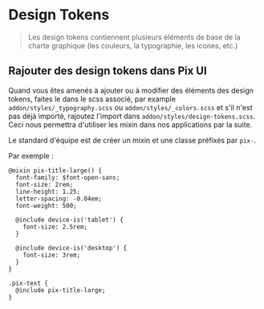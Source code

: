 
<Meta title="Développement/Pix Design Tokens" />

# Design Tokens

> Les design tokens contiennent plusieurs éléments de base de la charte graphique (les couleurs, la typographie, les icones, etc.)

## Rajouter des design tokens dans Pix UI

Quand vous êtes amenés à ajouter ou à modifier des éléments des design tokens, faites le dans le scss associé,
par example `addon/styles/_typography.scss` ou `addon/styles/_colors.scss` et s'il n'est pas déjà importé, rajoutez l'import dans `addon/styles/design-tokens.scss`.
Ceci nous permettra d'utiliser les mixin dans nos applications par la suite.

Le standard d'équipe est de créer un mixin et une classe préfixés par `pix-`.

Par exemple :

```
@mixin pix-title-large() {
  font-family: $font-open-sans;
  font-size: 2rem;
  line-height: 1.25;
  letter-spacing: -0.04em;
  font-weight: 500;

  @include device-is('tablet') {
    font-size: 2.5rem;
  }

  @include device-is('desktop') {
    font-size: 3rem;
  }
}

.pix-text {
  @include pix-title-large;
}
```
